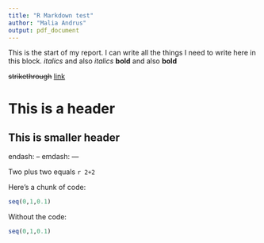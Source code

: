 ```yaml
---
title: "R Markdown test"
author: "Malia Andrus"
output: pdf_document
---
```


This is the start of my report. I can write all the things I need to write here in this block.
*italics* and also _italics_
**bold** and also __bold__

~~strikethrough~~
[link](https://sfgitlab.opr.test.statefarm.org/groups/data-science)

# This is a header

## This is smaller header

endash: --
emdash: ---

Two plus two equals `r 2+2`

Here's a chunk of code:
```r
seq(0,1,0.1)
```
Without the code:
```r
seq(0,1,0.1)
```